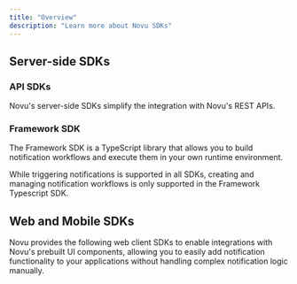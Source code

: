 ```yaml
---
title: "Overview"
description: "Learn more about Novu SDKs"
---
```


## Server-side SDKs

### API SDKs

Novu's server-side SDKs simplify the integration with Novu's REST APIs.

<CardGroup cols={3}>
  <Card title="Node.js" icon="node" href="/sdks/nodejs">
  </Card>
  <Card title="Python" icon="python" href="/sdks/python">
  </Card>
  <Card title="Go" icon="golang" href="/sdks/go">
  </Card>
  <Card title="PHP" icon="php" href="/sdks/php">
  </Card>
  <Card title="Java" icon="java" href="/sdks/java">
  </Card>
  <Card title="C#" icon="microsoft" href="/sdks/dotnet">
  </Card>
  <Card title="Ruby" icon="gem" href="/sdks/ruby">
  </Card>
  <Card title="Laravel" icon="laravel" href="/sdks/laravel">
  </Card>
  <Card title="Kotlin" icon="android" href="/sdks/kotlin">
  </Card>
</CardGroup>


### Framework SDK

The Framework SDK is a TypeScript library that allows you to build notification workflows and execute them in your own runtime environment. 

<CardGroup cols={3}>
  <Card title="Typescript" href="/framework/typescript/overview">
  </Card>
</CardGroup>

<Info>
  While triggering notifications is supported in all SDKs, creating and managing notification workflows is only supported in the Framework Typescript SDK.
</Info>

## Web and Mobile SDKs

Novu provides the following web client SDKs to enable integrations with Novu's prebuilt UI components, allowing you to easily add notification functionality to your applications without handling complex notification logic manually.

<CardGroup cols={3}>
  <Card title="React" icon="react" href="/inbox/react/get-started">
  </Card>
  <Card title="React-Native" icon="mobile" href="/inbox/react-native/quickstart">
  </Card>
  <Card title="Headless" icon="code" href="/inbox/headless/get-started">
  </Card>
</CardGroup>